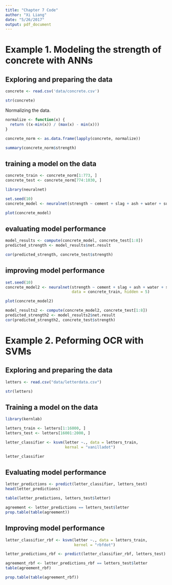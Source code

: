 ```yaml
---
title: "Chapter 7 Code"
author: "Xi Liang"
date: "5/26/2017"
output: pdf_document
---
```


# Example 1. Modeling the strength of concrete with ANNs

## Exploring and preparing the data
```r
concrete <- read.csv('data/concrete.csv')
```

```r
str(concrete)
```

Normalizing the data.
```r
normalize <- function(x) {
  return ((x-min(x)) / (max(x) - min(x)))
}
```

```r
concrete_norm <- as.data.frame(lapply(concrete, normalize))
```

```r
summary(concrete_norm$strength)
```

## training a model on the data
```r
concrete_train <- concrete_norm[1:773, ] 
concrete_test <- concrete_norm[774:1030, ]
```

```r
library(neuralnet)
```

```r
set.seed(10)
concrete_model <- neuralnet(strength ~ cement + slag + ash + water + superplastic + coarseagg + fineagg + age, data = concrete_train)
```

```r
plot(concrete_model)
```

## evaluating model performance
```r
model_results <- compute(concrete_model, concrete_test[1:8])
predicted_strength <- model_results$net.result
```

```r
cor(predicted_strength, concrete_test$strength)
```

## improving model performance
```r
set.seed(10)
concrete_model2 <- neuralnet(strength ~ cement + slag + ash + water + superplastic + coarseagg + fineagg + age,
                             data = concrete_train, hidden = 5)
```

```r
plot(concrete_model2)
```

```r
model_results2 <- compute(concrete_model2, concrete_test[1:8])
predicted_strength2 <- model_results2$net.result
cor(predicted_strength2, concrete_test$strength)
```

# Example 2. Peforming OCR with SVMs

## Exploring and preparing the data
```r
letters <- read.csv("data/letterdata.csv")
```

```r
str(letters)
```

## Training a model on the data
```r
library(kernlab)
```

```r
letters_train <- letters[1:16000, ]
letters_test <- letters[16001:2000, ]
```

```r
letter_classifier <- ksvm(letter ~., data = letters_train,
                          kernal = "vanilladot")
```

```r
letter_classifier
```

## Evaluating model performance
```r
letter_predictions <- predict(letter_classifier, letters_test)
head(letter_predictions)
```

```r
table(letter_predictions, letters_test$letter)
```

```r
agreement <- letter_predictions == letters_test$letter
prop.table(table(agreement))
```

## Improving model performance
```r
letter_classifier_rbf <- ksvm(letter ~., data = letters_train,
                              kernel = "rbfdot")
```

```r
letter_predictions_rbf <- predict(letter_classifier_rbf, letters_test)
```

```r
agreement_rbf <- letter_predictions_rbf == letters_test$letter
table(agreement_rbf)
```

```r
prop.table(table(agreement_rbf))
```

